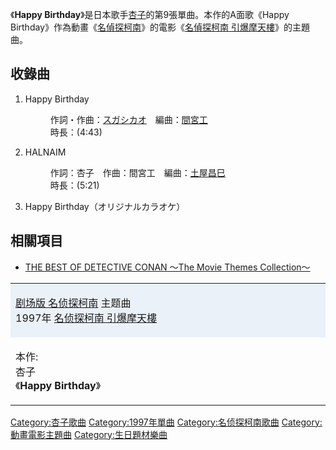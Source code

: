 {{unreferenced|time=2013-06-20T18:27:09+00:00}}
{{Infobox Single
| Name           = Happy Birthday
| Cover          = 
| Artist         = [[杏子_(歌手)|杏子]]
| Album          = 
| A-side         = Happy Birthday
| B-side         = 
| Released       = 1997年4月23日 
| Format         = [[專輯|專輯]]
| Recorded       = 
| Genre          = [[J-POP|J-POP]]（[[动画歌曲|动画歌曲]]）
| Length         = 14分07秒
| Label          = 
| Writer         = [[スガシカオ|スガシカオ]]
| Producer       = 
| Certification  = 
| Chart position = *周榜第92位（[[Oricon公信榜|Oricon]]）
| Last single    = [[イジメテミタイ|イジメテミタイ]]<br />（1997年）
| This single    = '''Happy Birthday'''<br />（1997年）
| Next single    = [[婀娜-ADA-|婀娜-ADA-]]<br />（1997年）
}}
《'''Happy Birthday'''》是日本歌手[[杏子_(歌手)|杏子]]的第9張單曲。本作的A面歌《Happy Birthday》作為動畫《[[名偵探柯南|名偵探柯南]]》的電影《[[名偵探柯南_引爆摩天樓|名偵探柯南 引爆摩天樓]]》的主題曲。

== 收錄曲 ==
#Happy Birthday
#:作詞・作曲：[[スガシカオ|スガシカオ]]　編曲：[[間宮工|間宮工]]
#:時長：(4:43)
#HALNAIM
#:作詞：杏子　作曲：間宮工　編曲：[[土屋昌巳|土屋昌巳]]
#:時長：(5:21)
#Happy Birthday（オリジナルカラオケ）

== 相關項目 ==
*[[THE_BEST_OF_DETECTIVE_CONAN_～The_Movie_Themes_Collection～|THE BEST OF DETECTIVE CONAN ～The Movie Themes Collection～]]

{| border="2" cellspacing="0" style="clear: both; margin: auto;"
|- style="text-align: center;"
|colspan="3" style="background-color: #EBF1F9;"|[[名侦探柯南动画集数列表#剧场版|剧场版 名侦探柯南]] 主题曲<br />1997年 [[名侦探柯南_引爆摩天樓|名侦探柯南 引爆摩天樓]]
|- style="text-align: center; font-size: smaller;"
| style="width: 30%;"|本作:<br />杏子<br />《'''Happy Birthday'''》
| style="width: 30%;"|次作:<br />[[ZARD|ZARD]]<br />《[[轉動命運之輪|彷彿回到少女時代]]》
|}

{{名偵探柯南}}

{{DEFAULTSORT:Happy Birthday}}
[[Category:杏子歌曲|Category:杏子歌曲]]
[[Category:1997年單曲|Category:1997年單曲]]
[[Category:名侦探柯南歌曲|Category:名侦探柯南歌曲]]
[[Category:動畫電影主題曲|Category:動畫電影主題曲]]
[[Category:生日題材樂曲|Category:生日題材樂曲]]